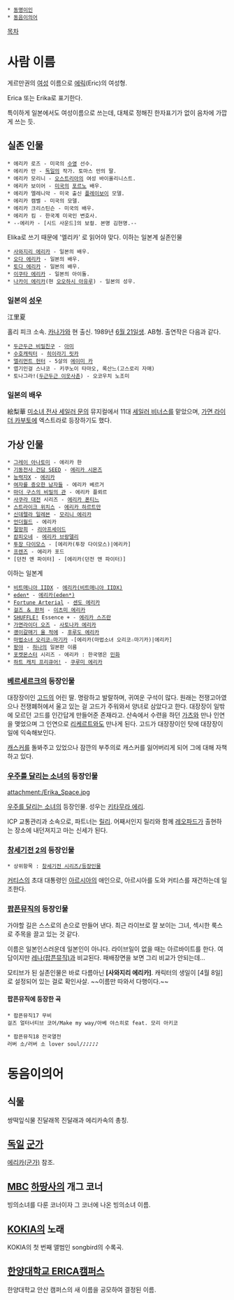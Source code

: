  * [[동명이인]]
 * [[동음이의어]]

[[목차]]
= 사람 이름 =
게르만권의 [[여성]] 이름으로 [[에릭]](Eric)의 여성형.

Erica 또는 Erika로 표기한다.

특이하게 일본에서도 여성이름으로 쓰는데, 대체로 정해진 한자표기가 없이 음차에 가깝게 쓰는 듯.

== 실존 인물 ==
 * 에리카 로즈 - 미국의 [[수영]] 선수.
 * 에리카 만 - [[독일]]의 작가. 토마스 만의 딸.
 * 에리카 모리니 - [[오스트리아]]의 여성 바이올리니스트.
 * 에리카 보이어 - [[미국]]의 [[포르노]] 배우.
 * 에리카 엘레니악 - 미국 출신 [[플레이보이]] 모델.
 * 에리카 캠벨 - 미국의 모델.
 * 에리카 크리스틴슨 - 미국의 배우.
 * 에리카 킴 - 한국계 미국인 변호사.
 * --에리카 - [시드 사운드]의 보컬. 본명 김현명.--
Elika로 쓰기 때문에 '엘리카' 로 읽어야 맞다.
이하는 일본계 실존인물
 * [[사와지리 에리카]] - 일본의 배우.
 * [[오다 에리카]] - 일본의 배우.
 * [[토다 에리카]] - 일본의 배우.
 * [[이쿠타 에리카]] - 일본의 아이돌.
 * [[나카이 에리카]](현 [[오오하시 아유루]]) - 일본의 성우.

=== 일본의 [[성우]] ===
江里夏

홀리 피크 소속. [[카나가와]] 현 출신. 1989년 [[6월 21일]]생. AB형. 출연작은 다음과 같다.
 * [[두근두근 비밀친구]] - [[아미(두근두근 비밀친구)|아미]]
 * [[수호캐릭터]] - [[히이라기 릿카]]
 * [[엘리먼트 헌터]] - 5살의 [[에이미 카]]
 * 엽기인걸 스나코 - 키쿠노이 타마오, 록산느(고스로리 자매)
 * 토나그라!([[두근두근 이웃사촌]]) - 오코우치 노조미

=== 일본의 배우 ===
絵梨華
[[미소녀 전사 세일러 문]]의 뮤지컬에서 11대 [[세일러 비너스]]를 맡았으며, [[가면 라이더 카부토]]에 엑스트라로 등장하기도 했다.

== 가상 인물 ==
 * [[그레이 아나토미]] - 에리카 한
 * [[기동전사 건담 SEED]] - [[에리카 시몬즈]]
 * [[능력자X]] - [[에리카(능력자X)|에리카]]
 * [[여자를 증오한 남자들]] - 에리카 베르거
 * [[마더 구스의 비밀의 관]] - 에리카 플뢰르
 * [[사쿠라 대전]] 시리즈 - [[에리카 폰티느]]
 * [[스트라이크 위치스]] - [[에리카 하르트만]]
 * [[신데렐라 일레븐]] - [[모리니 에리카]]
 * [[언더월드]] - 에리카
 * [[절망희]] - [[리아프세이드]]
 * [[캄피오네]] - [[에리카 브랑델리]]
 * [[투장 다이모스]] - [에리카(투장 다이모스)|에리카]
 * [[프렌즈]] - 에리카 포드
 * [던전 앤 파이터] - [에리카(던전 앤 파이터)]
이하는 일본계
 * [[비트매니아 IIDX]] - [[에리카(비트매니아 IIDX)]]
 * [[eden*]] - [[에리카(eden*)]]
 * [[Fortune Arterial]] - [[센도 에리카]]
 * [[걸즈 ＆ 판처]] - [[이츠미 에리카]]
 * [[SHUFFLE!]] Essence + - [[에리카 스즈란]]
 * [[가면라이더 오즈]] - [[사토나카 에리카]]
 * [[괭이갈매기 울 적에]] - [[후루도 에리카]]
 * [[마법소녀 오리코☆마기카]] -[에리카(마법소녀 오리코☆마기카)|에리카]
 * [[팡야]] - [[하나]]의 일본판 이름
 * [[포켓몬스터]] 시리즈 - 에리카 : 한국명은 [[민화]]
 * [[하트 캐치 프리큐어!]] - [[쿠루미 에리카]]

=== [[베르세르크(만화)|베르세르크]]의 등장인물 ===
대장장이인 [[고드#s-1|고드]]의 어린 딸. 명랑하고 발랄하며, 귀여운 구석이 많다. 원래는 전쟁고아였으나 전쟁폐허에서 울고 있는 걸 고드가 주워와서 양녀로 삼았다고 한다. 대장장이 일밖에 모르던 고드를 인간답게 만들어준 존재라고. 산속에서 수련을 하던 [[가츠(베르세르크)|가츠]]와 만나 인연을 맺었으며 그 인연으로 [[리케르트]]와도 만나게 된다. 고드가 대장장이인 탓에 대장장이 일에 익숙해보인다.

[[캐스커(베르세르크)|캐스커]]를 돌봐주고 있었으나 잠깐의 부주의로 캐스커를 잃어버리게 되어 그에 대해 자책하고 있다.

=== [[우주를 달리는 소녀]]의 등장인물 ===
attachment:/Erika_Space.jpg

[[우주를 달리는 소녀]]의 등장인물. 성우는 [[키타무라 에리]].

ICP 교통관리과 소속으로, 파트너는 [[릴리]]. 어째서인지 릴리와 함께 [[레오파드]]가 출현하는 장소에 내던져지고 마는 신세가 된다.

=== [[창세기전 2]]의 등장인물 ===
 * 상위항목 : [[창세기전 시리즈/등장인물]]

[[커티스]]의 초대 대통령인 [[아르시아]]의 애인으로, 아르시아를 도와 커티스를 재건하는데 일조한다.

=== [[팝픈뮤직]]의 등장인물 ===
가야할 길은 스스로의 손으로 만들어 낸다. 최근 라이브로 잘 보이는 그녀, 섹시한 룩스로 주목을 끌고 있는 것 같다. 

이름은 일본인스러운데 일본인이 아니다. 라이브일이 없을 때는 아르바이트를 한다. 여담이지만 [[레나(팝픈뮤직)]]과 비교된다. 패배장면을 보면 그리 비교가 안되는데...

모티브가 된 실존인물은 바로 다름아닌 '''[사와지리 에리카]'''. 캐릭터의 생일이 [4월 8일]로 설정되어 있는 걸로 확인사살. ~~이름만 따와서 다행이다.~~

==== 팝픈뮤직에 등장한 곡 ====
 * 팝픈뮤직17 무비
 걸즈 얼터너티브 코어/Make my way/아베 야스히로 feat. 모리 아키코

 * 팝픈뮤직18 전국열전 
 러버 소/러버 소 lover soul/♪♪♪♪♪

= 동음이의어 =
== 식물 ==
쌍떡잎식물 진달래목 진달래과 에리카속의 총칭.
== [[독일]] [[군가]] ==
[[에리카(군가)]] 참조.
== [[문화방송|MBC]] [[하땅사]]의 개그 코너 ==
빙의소녀를 다룬 코너이자 그 코너에 나온 빙의소녀 이름.
== [[KOKIA]]의 노래 ==
KOKIA의 첫 번째 앨범인 songbird의 수록곡.
== [[한양대학교 ERICA캠퍼스]] ==
한양대학교 안산 캠퍼스의 새 이름을 공모하여 결정된 이름. 
